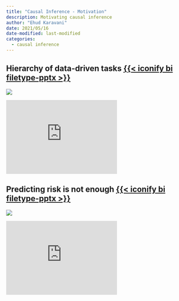 ```yaml
---
title: "Causal Inference - Motivation"
description: Motivating causal inference
author: "Ehud Karavani"
date: 2021/05/16
date-modified: last-modified
categories: 
  - causal inference
---
```


## Hierarchy of data-driven tasks [{{< iconify bi filetype-pptx >}}](task-hierarchy.pptx)
![](task-hierarchy.png)

::: {.column-margin}
```{=html}
<iframe 
 src='https://view.officeapps.live.com/op/embed.aspx?src=https://github.com/ehudkr/ehudkr.github.io/raw/main/materials/causal-inference/motivation/task-hierarchy.pptx'
 width='300em' height='200em' frameborder='0'>
 </iframe>
```
:::


## Predicting risk is not enough [{{< iconify bi filetype-pptx >}}](predicting-risk-is-not-enough.pptx)
![](predicting-risk-is-not-enough.png)

::: {.column-margin}
```{=html}
<iframe
 src='https://view.officeapps.live.com/op/embed.aspx?src=https://github.com/ehudkr/ehudkr.github.io/raw/main/materials/causal-inference/motivation/predicting-risk-is-not-enough.pptx'
 width='300em' height='200em' frameborder='0'>
 </iframe>
```
:::

